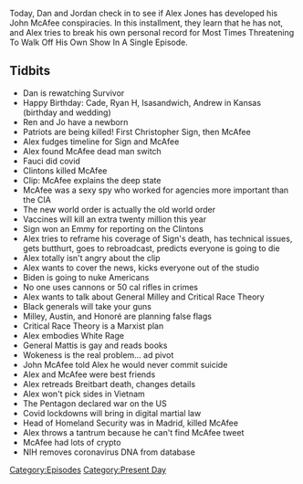 {{DEFAULTSORT:
    #_EPISODE_0570:June 24, 2021
}}{{Episode
    | title           = June 24, 2021
    | caption         = Listen to this episode on [https://knowledgefight.libsyn.com/570-june-24-2021 Libsyn] [https://open.spotify.com/episode/7KzPoRN4QxMkKMoq6g1GRm Spotify], Read the [[Transcript/570: June 24, 2021|Unofficial Transcript]]
    | episodeNumber   = 570
    | length          = 01:50:47
    | airDate         = June 28, 2021
    | coverageDate    = June 24, 2021
    | episodeType     = [[:Category:Present Day|Present Day]]
    | appearance      = [[Christopher Sign]], [[John McAfee]], [[Anthony Fauci]], [[General Mark Milley]], [[General Lloyd Austin]], [[General Russel L. Honoré]], [[General Jim Mattis]], [[Andrew Breitbart]]
    | oocDrop         = *Growling*
    | previousEpisode = [[569: June 23, 2021]]
    | nextEpisode     = [[571: May 22-27, 2003]]
}}

{{Stub}}

Today, Dan and Jordan check in to see if Alex Jones has developed his John McAfee conspiracies.  In this installment, they learn that he has not, and Alex tries to break his own personal record for Most Times Threatening To Walk Off His Own Show In A Single Episode.

==Tidbits==

*Dan is rewatching Survivor
*Happy Birthday: Cade, Ryan H, Isasandwich, Andrew in Kansas (birthday and wedding)
*Ren and Jo have a newborn
*Patriots are being killed! First Christopher Sign, then McAfee
*Alex fudges timeline for Sign and McAfee
*Alex found McAfee dead man switch
*Fauci did covid
*Clintons killed McAfee
*Clip: McAfee explains the deep state
*McAfee was a sexy spy who worked for agencies more important than the CIA
*The new world order is actually the old world order
*Vaccines will kill an extra twenty million this year
*Sign won an Emmy for reporting on the Clintons
*Alex tries to reframe his coverage of Sign's death, has technical issues, gets butthurt, goes to rebroadcast, predicts everyone is going to die
*Alex totally isn't angry about the clip
*Alex wants to cover the news, kicks everyone out of the studio
*Biden is going to nuke Americans
*No one uses cannons or 50 cal rifles in crimes
*Alex wants to talk about General Milley and Critical Race Theory
*Black generals will take your guns
*Milley, Austin, and Honoré are planning false flags
*Critical Race Theory is a Marxist plan
*Alex embodies White Rage
*General Mattis is gay and reads books
*Wokeness is the real problem... ad pivot
*John McAfee told Alex he would never commit suicide
*Alex and McAfee were best friends
*Alex retreads Breitbart death, changes details
*Alex won't pick sides in Vietnam
*The Pentagon declared war on the US
*Covid lockdowns will bring in digital martial law
*Head of Homeland Security was in Madrid, killed McAfee
*Alex throws a tantrum because he can't find McAfee tweet
*McAfee had lots of crypto
*NIH removes coronavirus DNA from database

[[Category:Episodes]]
[[Category:Present Day]]
